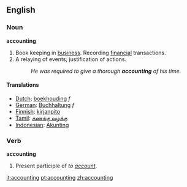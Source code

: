 ==English==

===Noun===
'''accounting'''
# Book keeping in [[business]].  Recording [[financial]] transactions.
# A relaying of events; justification of actions.
#:''He was required to give a thorough '''accounting''' of his time.''

====Translations====
*[[Dutch]]: [[boekhouding]] ''f''
*[[German]]: [[Buchhaltung]] ''f''
*[[Finnish]]: [[kirjanpito]]
*[[Tamil]]: [[கணக்கு வழக்கு]]
*[[Indonesian]]: [[Akunting]]

===Verb===
'''accounting'''
# Present participle of ''to [[account]]''.

[[it:accounting]]
[[pt:accounting]]
[[zh:accounting]]
